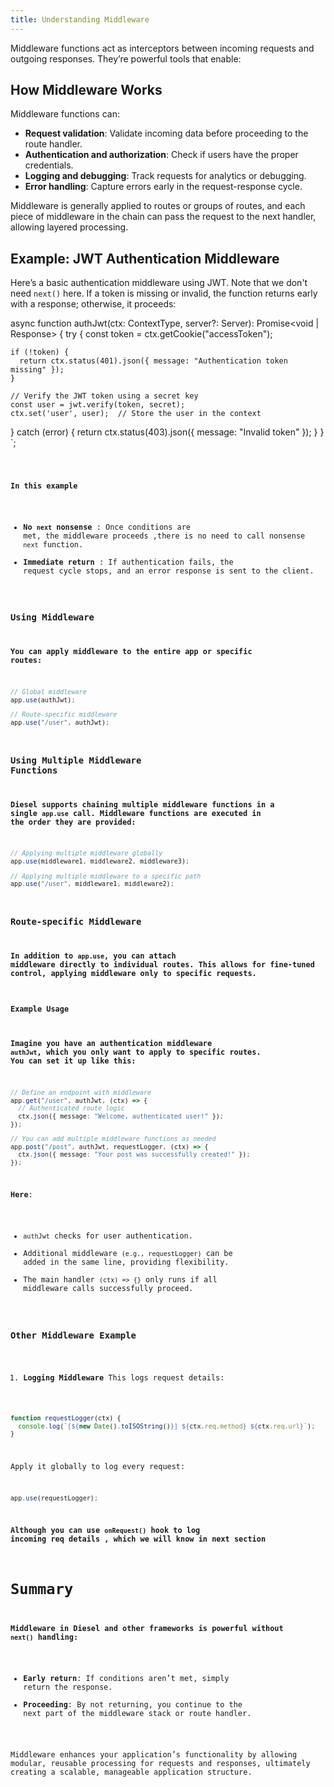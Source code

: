 ```yaml
---
title: Understanding Middleware
---
```



Middleware functions act as interceptors between incoming requests and outgoing responses. They’re powerful tools that enable:

## How Middleware Works

Middleware functions can:

- **Request validation**: Validate incoming data before proceeding to the route handler.
- **Authentication and authorization**: Check if users have the proper credentials.
- **Logging and debugging**: Track requests for analytics or debugging.
- **Error handling**: Capture errors early in the request-response cycle.

Middleware is generally applied to routes or groups of routes, and each piece of middleware in the chain can pass the request to the next handler, allowing layered processing.

## Example: JWT Authentication Middleware

Here’s a basic authentication middleware using JWT. Note that we don't need `next()` here. If a token is missing or invalid, the function returns early with a response; otherwise, it proceeds:


async function authJwt(ctx: ContextType, server?: Server): Promise<void | Response> {
  try {
    const token = ctx.getCookie("accessToken");
    
    if (!token) {
      return ctx.status(401).json({ message: "Authentication token missing" });
    }
    
    // Verify the JWT token using a secret key
    const user = jwt.verify(token, secret);
    ctx.set('user', user);  // Store the user in the context
  } catch (error) {
    return ctx.status(403).json({ message: "Invalid token" });
  }
}
`;

<Code code={exampleCode} lang='ts' title={fileName} mark={highlights}/>

**In this example**
* **No `next` nonsense** : Once conditions are met, the middleware proceeds ,there is no need to call  nonsense `next` function.
* **Immediate return** : If authentication fails, the request cycle stops, and an error response is sent to the client.

### Using Middleware
**You can apply middleware to the entire app or specific routes:**
```typescript
// Global middleware
app.use(authJwt);

// Route-specific middleware
app.use("/user", authJwt);
```
### Using Multiple Middleware Functions

**Diesel supports chaining multiple middleware functions in a single `app.use` call. Middleware functions are executed in the order they are provided:**

```typescript
// Applying multiple middleware globally
app.use(middleware1, middleware2, middleware3);

// Applying multiple middleware to a specific path
app.use("/user", middleware1, middleware2);
```
### Route-specific Middleware

**In addition to `app.use`, you can attach middleware directly to individual routes. This allows for fine-tuned control, applying middleware only to specific requests.**

#### Example Usage
**Imagine you have an authentication middleware `authJwt`, which you only want to apply to specific routes. You can set it up like this:**

```typescript
// Define an endpoint with middleware
app.get("/user", authJwt, (ctx) => {
  // Authenticated route logic
  ctx.json({ message: "Welcome, authenticated user!" });
});

// You can add multiple middleware functions as needed
app.post("/post", authJwt, requestLogger, (ctx) => {
  ctx.json({ message: "Your post was successfully created!" });
});
```
**Here**:
* `authJwt` checks for user authentication.
* Additional middleware `(e.g., requestLogger)` can be added in the same line, providing flexibility.
* The main handler `(ctx) => {}` only runs if all middleware calls successfully proceed.



### Other Middleware Example

1. **Logging Middleware**
This logs request details:

```typescript
function requestLogger(ctx) {
  console.log(`[${new Date().toISOString()}] ${ctx.req.method} ${ctx.req.url}`);
}
```
Apply it globally to log every request:
```typescript
app.use(requestLogger);
```
**Although you can use `onRequest()` hook to log incoming req details , 
which we will know in next section**  


# Summary
**Middleware in Diesel and other frameworks is powerful without `next()` handling:**
* **Early return**: If conditions aren’t met, simply return the response.
* **Proceeding**: By not returning, you continue to the next part of the middleware stack or route handler.

Middleware enhances your application’s functionality by allowing modular, reusable processing for requests and responses, ultimately creating a scalable, manageable application structure.